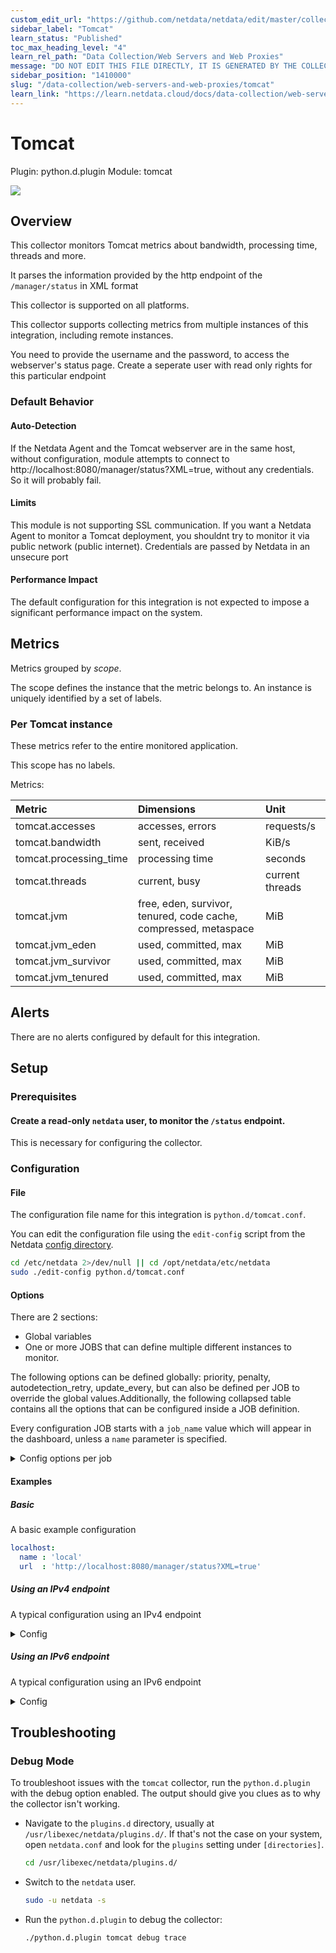 ```yaml
---
custom_edit_url: "https://github.com/netdata/netdata/edit/master/collectors/python.d.plugin/tomcat/metadata.yaml"
sidebar_label: "Tomcat"
learn_status: "Published"
toc_max_heading_level: "4"
learn_rel_path: "Data Collection/Web Servers and Web Proxies"
message: "DO NOT EDIT THIS FILE DIRECTLY, IT IS GENERATED BY THE COLLECTOR'S metadata.yaml FILE"
sidebar_position: "1410000"
slug: "/data-collection/web-servers-and-web-proxies/tomcat"
learn_link: "https://learn.netdata.cloud/docs/data-collection/web-servers-and-web-proxies/tomcat"
---
```



# Tomcat

Plugin: python.d.plugin
Module: tomcat

<img src="https://img.shields.io/badge/maintained%20by-Netdata-%2300ab44" />

## Overview

This collector monitors Tomcat metrics about bandwidth, processing time, threads and more.


It parses the information provided by the http endpoint of the `/manager/status` in XML format


This collector is supported on all platforms.

This collector supports collecting metrics from multiple instances of this integration, including remote instances.

You need to provide the username and the password, to access the webserver's status page. Create a seperate user with read only rights for this particular endpoint

### Default Behavior

#### Auto-Detection

If the Netdata Agent and the Tomcat webserver are in the same host, without configuration, module attempts to connect to http://localhost:8080/manager/status?XML=true, without any credentials. So it will probably fail.

#### Limits

This module is not supporting SSL communication. If you want a Netdata Agent to monitor a Tomcat deployment, you shouldnt try to monitor it via public network (public internet). Credentials are passed by Netdata in an unsecure port

#### Performance Impact

The default configuration for this integration is not expected to impose a significant performance impact on the system.


## Metrics

Metrics grouped by *scope*.

The scope defines the instance that the metric belongs to. An instance is uniquely identified by a set of labels.



### Per Tomcat instance

These metrics refer to the entire monitored application.

This scope has no labels.

Metrics:

| Metric | Dimensions | Unit |
|:------|:----------|:----|
| tomcat.accesses | accesses, errors | requests/s |
| tomcat.bandwidth | sent, received | KiB/s |
| tomcat.processing_time | processing time | seconds |
| tomcat.threads | current, busy | current threads |
| tomcat.jvm | free, eden, survivor, tenured, code cache, compressed, metaspace | MiB |
| tomcat.jvm_eden | used, committed, max | MiB |
| tomcat.jvm_survivor | used, committed, max | MiB |
| tomcat.jvm_tenured | used, committed, max | MiB |



## Alerts

There are no alerts configured by default for this integration.


## Setup

### Prerequisites

#### Create a read-only `netdata` user, to monitor the `/status` endpoint.

This is necessary for configuring the collector.


### Configuration

#### File

The configuration file name for this integration is `python.d/tomcat.conf`.


You can edit the configuration file using the `edit-config` script from the
Netdata [config directory](/docs/configuring/configuration#the-netdata-config-directory).

```bash
cd /etc/netdata 2>/dev/null || cd /opt/netdata/etc/netdata
sudo ./edit-config python.d/tomcat.conf
```
#### Options

There are 2 sections:

* Global variables
* One or more JOBS that can define multiple different instances to monitor.

The following options can be defined globally: priority, penalty, autodetection_retry, update_every, but can also be defined per JOB to override the global values.Additionally, the following collapsed table contains all the options that can be configured inside a JOB definition.

Every configuration JOB starts with a `job_name` value which will appear in the dashboard, unless a `name` parameter is specified.


<details><summary>Config options per job</summary>

| Name | Description | Default | Required |
|:----|:-----------|:-------|:--------:|
| update_every | Sets the default data collection frequency. |  | False |
| priority | Controls the order of charts at the netdata dashboard. |  | False |
| autodetection_retry | Sets the job re-check interval in seconds. |  | False |
| penalty | Indicates whether to apply penalty to update_every in case of failures. |  | False |
| url | The URL of the Tomcat server's status endpoint. Always add the suffix ?XML=true. |  | True |
| user | A valid user with read permission to access the /manager/status endpoint of the server. Required if the endpoint is password protected |  | False |
| pass | A valid password for the user in question. Required if the endpoint is password protected |  | False |
| connector_name | The connector component that communicates with a web connector via the AJP protocol, e.g ajp-bio-8009 |  | False |

</details>

#### Examples

##### Basic

A basic example configuration

```yaml
localhost:
  name : 'local'
  url  : 'http://localhost:8080/manager/status?XML=true'

```
##### Using an IPv4 endpoint

A typical configuration using an IPv4 endpoint

<details><summary>Config</summary>

```yaml
local_ipv4:
  name : 'local'
  url  : 'http://127.0.0.1:8080/manager/status?XML=true'

```
</details>

##### Using an IPv6 endpoint

A typical configuration using an IPv6 endpoint

<details><summary>Config</summary>

```yaml
local_ipv6:
  name : 'local'
  url  : 'http://[::1]:8080/manager/status?XML=true'

```
</details>



## Troubleshooting

### Debug Mode

To troubleshoot issues with the `tomcat` collector, run the `python.d.plugin` with the debug option enabled. The output
should give you clues as to why the collector isn't working.

- Navigate to the `plugins.d` directory, usually at `/usr/libexec/netdata/plugins.d/`. If that's not the case on
  your system, open `netdata.conf` and look for the `plugins` setting under `[directories]`.

  ```bash
  cd /usr/libexec/netdata/plugins.d/
  ```

- Switch to the `netdata` user.

  ```bash
  sudo -u netdata -s
  ```

- Run the `python.d.plugin` to debug the collector:

  ```bash
  ./python.d.plugin tomcat debug trace
  ```


